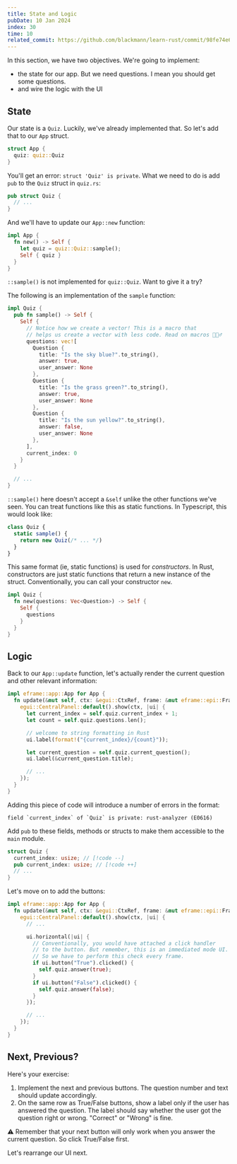 ```yaml
---
title: State and Logic
pubDate: 10 Jan 2024
index: 30
time: 10
related_commit: https://github.com/blackmann/learn-rust/commit/98fe74e6094ac96228fbeb22b77a4474dd4eaff4
---
```



In this section, we have two objectives. We're going to implement:

- the state for our app. But we need questions. I mean you should get some questions.
- and wire the logic with the UI

## State

Our state is a `Quiz`. Luckily, we've already implemented that. So let's add that to our `App` struct.

```rust
struct App {
  quiz: quiz::Quiz
}
```

You'll get an error: `struct 'Quiz' is private`. What we need to do is add `pub` to the `Quiz` struct in `quiz.rs`:

```rust
pub struct Quiz {
  // ...
}
```

And we'll have to update our `App::new` function:

```rust
impl App {
  fn new() -> Self {
    let quiz = quiz::Quiz::sample();
    Self { quiz }
  }
}
```

`::sample()` is not implemented for `quiz::Quiz`. Want to give it a try?

The following is an implementation of the `sample` function:

```rust
impl Quiz {
  pub fn sample() -> Self {
    Self {
      // Notice how we create a vector! This is a macro that
      // helps us create a vector with less code. Read on macros 🤷🏽‍♂️
      questions: vec![
        Question {
          title: "Is the sky blue?".to_string(),
          answer: true,
          user_answer: None
        },
        Question {
          title: "Is the grass green?".to_string(),
          answer: true,
          user_answer: None
        },
        Question {
          title: "Is the sun yellow?".to_string(),
          answer: false,
          user_answer: None
        },
      ],
      current_index: 0
    }
  }

  // ...
}
```

`::sample()` here doesn't accept a `&self` unlike the other functions we've seen. You can treat functions like this as static functions. In Typescript, this would look like:

```ts
class Quiz {
  static sample() {
    return new Quiz(/* ... */)
  }
}
```

This same format (ie, static functions) is used for _constructors_. In Rust, constructors are just static functions that return a new instance of the struct. Conventionally, you can call your constructor `new`.

```rust
impl Quiz {
  fn new(questions: Vec<Question>) -> Self {
    Self {
      questions
    }
  }
}
```

## Logic

Back to our `App::update` function, let's actually render the current question and other relevant information:

```rust
impl eframe::app::App for App {
  fn update(&mut self, ctx: &egui::CtxRef, frame: &mut eframe::epi::Frame<'_>) {
    egui::CentralPanel::default().show(ctx, |ui| {
      let current_index = self.quiz.current_index + 1;
      let count = self.quiz.questions.len();

      // welcome to string formatting in Rust
      ui.label(format!("{current_index}/{count}"));

      let current_question = self.quiz.current_question();
      ui.label(&current_question.title);

      // ...
    });
  }
}
```

Adding this piece of code will introduce a number of errors in the format:

```
field `current_index` of `Quiz` is private: rust-analyzer (E0616)
```

Add `pub` to these fields, methods or structs to make them accessible to the `main` module.

```rust
struct Quiz {
  current_index: usize; // [!code --]
  pub current_index: usize; // [!code ++]
  // ...
}
```

Let's move on to add the buttons:

```rust
impl eframe::app::App for App {
  fn update(&mut self, ctx: &egui::CtxRef, frame: &mut eframe::epi::Frame<'_>) {
    egui::CentralPanel::default().show(ctx, |ui| {
      // ...

      ui.horizontal(|ui| {
        // Conventionally, you would have attached a click handler
        // to the button. But remember, this is an immediated mode UI.
        // So we have to perform this check every frame.
        if ui.button("True").clicked() {
          self.quiz.answer(true);
        }
        if ui.button("False").clicked() {
          self.quiz.answer(false);
        }
      });

      // ...
    });
  }
}
```

## Next, Previous?

Here's your exercise:

1. Implement the next and previous buttons. The question number and text should update accordingly.
2. On the same row as True/False buttons, show a label only if the user has answered the question. The label should say whether the user got the question right or wrong. "Correct" or "Wrong" is fine.

⚠️ Remember that your next button will only work when you answer the current question. So click True/False first.

Let's rearrange our UI next.
